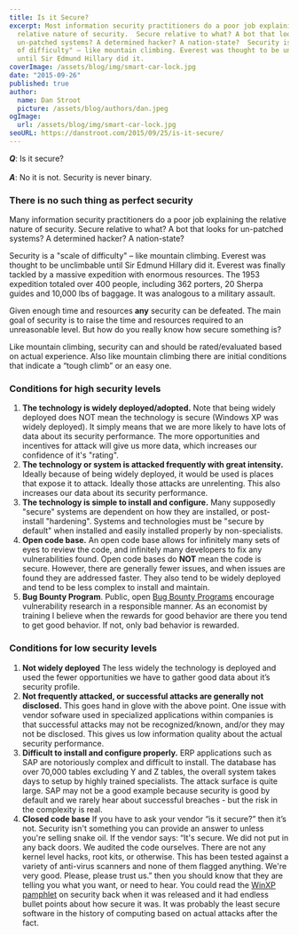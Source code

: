 ```yaml
---
title: Is it Secure?
excerpt: Most information security practitioners do a poor job explaining the
  relative nature of security.  Secure relative to what? A bot that looks for
  un-patched systems? A determined hacker? A nation-state?  Security is a "scale
  of difficulty" – like mountain climbing. Everest was thought to be unclimbable
  until Sir Edmund Hillary did it.
coverImage: /assets/blog/img/smart-car-lock.jpg
date: "2015-09-26"
published: true
author:
  name: Dan Stroot
  picture: /assets/blog/authors/dan.jpeg
ogImage:
  url: /assets/blog/img/smart-car-lock.jpg
seoURL: https://danstroot.com/2015/09/25/is-it-secure/
---
```


_**Q**_: Is it secure? <br></br>
_**A**_: No it is not. Security is never binary.

### There is no such thing as perfect security

Many information security practitioners do a poor job explaining the relative nature of security. Secure relative to what? A bot that looks for un-patched systems? A determined hacker? A nation-state?

Security is a "scale of difficulty" – like mountain climbing. Everest was thought to be unclimbable until Sir Edmund Hillary did it. Everest was finally tackled by a massive expedition with enormous resources. The 1953 expedition totaled over 400 people, including 362 porters, 20 Sherpa guides and 10,000 lbs of baggage. It was analogous to a military assault.

Given enough time and resources **any** security can be defeated. The main goal of security is to raise the time and resources required to an unreasonable level. But how do you really know how secure something is?

Like mountain climbing, security can and should be rated/evaluated based on actual experience. Also like mountain climbing there are initial conditions that indicate a “tough climb” or an easy one.

### Conditions for high security levels

1. **The technology is widely deployed/adopted.** Note that being widely deployed does NOT mean the technology is secure (Windows XP was widely deployed). It simply means that we are more likely to have lots of data about its security performance. The more opportunities and incentives for attack will give us more data, which increases our confidence of it's "rating".
2. **The technology or system is attacked frequently with great intensity.** Ideally because of being widely deployed, it would be used is places that expose it to attack. Ideally those attacks are unrelenting. This also increases our data about its security performance.
3. **The technology is simple to install and configure.** Many supposedly "secure" systems are dependent on how they are installed, or post-install "hardening". Systems and technologies must be "secure by default" when installed and easily installed properly by non-specialists.
4. **Open code base.** An open code base allows for infinitely many sets of eyes to review the code, and infinitely many developers to fix any vulnerabilities found. Open code bases do **NOT** mean the code is secure. However, there are generally fewer issues, and when issues are found they are addressed faster. They also tend to be widely deployed and tend to be less complex to install and maintain.
5. **Bug Bounty Program**. Public, open [Bug Bounty Programs](https://bugcrowd.com/list-of-bug-bounty-programs) encourage vulnerability research in a responsible manner. As an economist by training I believe when the rewards for good behavior are there you tend to get good behavior. If not, only bad behavior is rewarded.

### Conditions for low security levels

1. **Not widely deployed** The less widely the technology is deployed and used the fewer opportunities we have to gather good data about it’s security profile.
2. **Not frequently attacked, or successful attacks are generally not disclosed.** This goes hand in glove with the above point. One issue with vendor sofware used in specialized applications within companies is that successful attacks may not be recognized/known, and/or they may not be disclosed. This gives us low information quality about the actual security performance.
3. **Difficult to install and configure properly.** ERP applications such as SAP are notoriously complex and difficult to install. The database has over 70,000 tables excluding Y and Z tables, the overall system takes days to setup by highly trained specialists. The attack surface is quite large. SAP may not be a good example because security is good by default and we rarely hear about successful breaches - but the risk in the complexity is real.
4. **Closed code base** If you have to ask your vendor “is it secure?” then it’s not. Security isn't something you can provide an answer to unless you're selling snake oil. If the vendor says: “It's secure. We did not put in any back doors. We audited the code ourselves. There are not any kernel level hacks, root kits, or otherwise. This has been tested against a variety of anti-virus scanners and none of them flagged anything. We're very good. Please, please trust us.” then you should know that they are telling you what you want, or need to hear. You could read the [WinXP pamphlet](https://technet.microsoft.com/en-us/library/bb457059.aspx) on security back when it was released and it had endless bullet points about how secure it was. It was probably the least secure software in the history of computing based on actual attacks after the fact.

